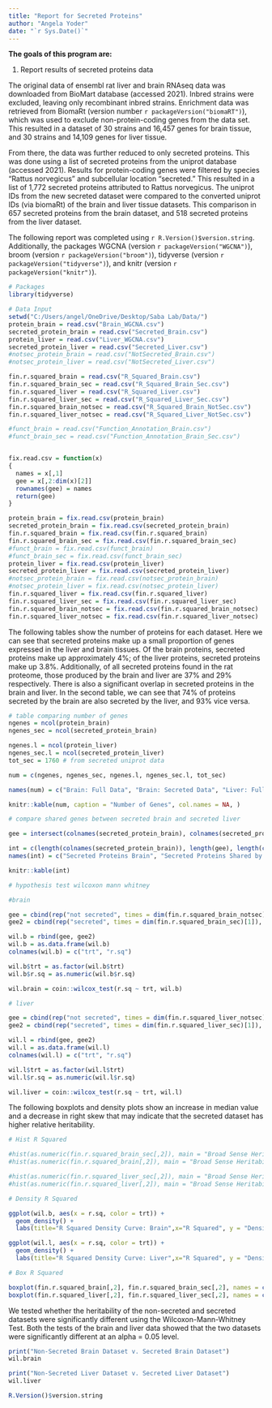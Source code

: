 ```yaml
---
title: "Report for Secreted Proteins"
author: "Angela Yoder"
date: "`r Sys.Date()`"
---
```


**The goals of this program are:**

1. Report results of secreted proteins data

The original data of ensembl rat liver and brain RNAseq data was downloaded from BioMart database (accessed 2021). Inbred strains were excluded, leaving only recombinant inbred strains. Enrichment data was retrieved from BiomaRt (version number `r packageVersion("biomaRT")`), which was used to exclude non-protein-coding genes from the data set. This resulted in a dataset of 30 strains and 16,457 genes for brain tissue, and 30 strains and 14,109 genes for liver tissue. 

From there, the data was further reduced to only secreted proteins. This was done using a list of secreted proteins from the uniprot database (accessed 2021). Results for protein-coding genes were filtered by species "Rattus norvegicus" and subcellular location "secreted." This resulted in a list of 1,772 secreted proteins attributed to Rattus norvegicus. The uniprot IDs from the new secreted dataset were compared to the converted uniprot IDs (via biomaRt) of the brain and liver tissue datasets. This comparison in 657 secreted proteins from the brain dataset, and 518 secreted proteins from the liver dataset.

The following report was completed using `r R.Version()$version.string`. Additionally, the packages WGCNA (version `r packageVersion("WGCNA")`), broom (version `r packageVersion("broom")`), tidyverse (version `r packageVersion("tidyverse")`), and knitr (version `r packageVersion("knitr")`). 


```r
# Packages
library(tidyverse)

# Data Input
setwd("C:/Users/angel/OneDrive/Desktop/Saba Lab/Data/")
protein_brain = read.csv("Brain_WGCNA.csv")
secreted_protein_brain = read.csv("Secreted_Brain.csv")
protein_liver = read.csv("Liver_WGCNA.csv")
secreted_protein_liver = read.csv("Secreted_Liver.csv")
#notsec_protein_brain = read.csv("NotSecreted_Brain.csv")
#notsec_protein_liver = read.csv("NotSecreted_Liver.csv")

fin.r.squared_brain = read.csv("R_Squared_Brain.csv")
fin.r.squared_brain_sec = read.csv("R_Squared_Brain_Sec.csv")
fin.r.squared_liver = read.csv("R_Squared_Liver.csv")
fin.r.squared_liver_sec = read.csv("R_Squared_Liver_Sec.csv")
fin.r.squared_brain_notsec = read.csv("R_Squared_Brain_NotSec.csv")
fin.r.squared_liver_notsec = read.csv("R_Squared_Liver_NotSec.csv")

#funct_brain = read.csv("Function_Annotation_Brain.csv")
#funct_brain_sec = read.csv("Function_Annotation_Brain_Sec.csv")


fix.read.csv = function(x)
{
  names = x[,1]
  gee = x[,2:dim(x)[2]]
  rownames(gee) = names
  return(gee)
}

protein_brain = fix.read.csv(protein_brain)
secreted_protein_brain = fix.read.csv(secreted_protein_brain)
fin.r.squared_brain = fix.read.csv(fin.r.squared_brain)
fin.r.squared_brain_sec = fix.read.csv(fin.r.squared_brain_sec)
#funct_brain = fix.read.csv(funct_brain)
#funct_brain_sec = fix.read.csv(funct_brain_sec)
protein_liver = fix.read.csv(protein_liver)
secreted_protein_liver = fix.read.csv(secreted_protein_liver)
#notsec_protein_brain = fix.read.csv(notsec_protein_brain)
#notsec_protein_liver = fix.read.csv(notsec_protein_liver)
fin.r.squared_liver = fix.read.csv(fin.r.squared_liver)
fin.r.squared_liver_sec = fix.read.csv(fin.r.squared_liver_sec)
fin.r.squared_brain_notsec = fix.read.csv(fin.r.squared_brain_notsec)
fin.r.squared_liver_notsec = fix.read.csv(fin.r.squared_liver_notsec)

```

The following tables show the number of proteins for each dataset. Here we can see that secreted proteins make up a small proportion of genes expressed in the liver and brain tissues. Of the brain proteins, secreted proteins make up approximately 4%; of the liver proteins, secreted proteins make up 3.8%. Additionally, of all secreted proteins found in the rat proteome, those produced by the brain and liver are 37% and 29% respectively. There is also a significant overlap in secreted proteins in the brain and liver. In the second table, we can see that 74% of proteins secreted by the brain are also secreted by the liver, and 93% vice versa. 

```r
# table comparing number of genes
ngenes = ncol(protein_brain)
ngenes_sec = ncol(secreted_protein_brain)

ngenes.l = ncol(protein_liver)
ngenes_sec.l = ncol(secreted_protein_liver)
tot_sec = 1760 # from secreted uniprot data

num = c(ngenes, ngenes_sec, ngenes.l, ngenes_sec.l, tot_sec)

names(num) = c("Brain: Full Data", "Brain: Secreted Data", "Liver: Full Data", "Liver: Secreted Data", "Total Secreted Rat Proteins")

knitr::kable(num, caption = "Number of Genes", col.names = NA, )

# compare shared genes between secreted brain and secreted liver

gee = intersect(colnames(secreted_protein_brain), colnames(secreted_protein_liver))

int = c(length(colnames(secreted_protein_brain)), length(gee), length(colnames(secreted_protein_liver)))
names(int) = c("Secreted Proteins Brain", "Secreted Proteins Shared by Brain and Liver", "Secreted Proteins Liver")

knitr::kable(int)

```

```r
# hypothesis test wilcoxon mann whitney

#brain

gee = cbind(rep("not secreted", times = dim(fin.r.squared_brain_notsec)[1]), fin.r.squared_brain_notsec[,2])
gee2 = cbind(rep("secreted", times = dim(fin.r.squared_brain_sec)[1]), fin.r.squared_brain_sec[,2])

wil.b = rbind(gee, gee2)
wil.b = as.data.frame(wil.b)
colnames(wil.b) = c("trt", "r.sq")

wil.b$trt = as.factor(wil.b$trt)
wil.b$r.sq = as.numeric(wil.b$r.sq)

wil.brain = coin::wilcox_test(r.sq ~ trt, wil.b)

# liver

gee = cbind(rep("not secreted", times = dim(fin.r.squared_liver_notsec)[1]), fin.r.squared_liver_notsec[,2])
gee2 = cbind(rep("secreted", times = dim(fin.r.squared_liver_sec)[1]), fin.r.squared_liver_sec[,2])

wil.l = rbind(gee, gee2)
wil.l = as.data.frame(wil.l)
colnames(wil.l) = c("trt", "r.sq")

wil.l$trt = as.factor(wil.l$trt)
wil.l$r.sq = as.numeric(wil.l$r.sq)

wil.liver = coin::wilcox_test(r.sq ~ trt, wil.l)

```

The following boxplots and density plots show an increase in median value and a decrease in right skew that may indicate that the secreted dataset has higher relative heritability.
 
```r
# Hist R Squared

#hist(as.numeric(fin.r.squared_brain_sec[,2]), main = "Broad Sense Heritability: Secreted Brain", xlab = "R-Squared Value")
#hist(as.numeric(fin.r.squared_brain[,2]), main = "Broad Sense Heritability: Full Brain", xlab = "R-Squared Value")

#hist(as.numeric(fin.r.squared_liver_sec[,2]), main = "Broad Sense Heritability: Secreted Liver", xlab = "R-Squared Value")
#hist(as.numeric(fin.r.squared_liver[,2]), main = "Broad Sense Heritability: Full Liver", xlab = "R-Squared Value")

# Density R Squared

ggplot(wil.b, aes(x = r.sq, color = trt)) + 
  geom_density() +
  labs(title="R Squared Density Curve: Brain",x="R Squared", y = "Density")

ggplot(wil.l, aes(x = r.sq, color = trt)) + 
  geom_density() +
  labs(title="R Squared Density Curve: Liver",x="R Squared", y = "Density")

# Box R Squared

boxplot(fin.r.squared_brain[,2], fin.r.squared_brain_sec[,2], names = c("Not Secreted", "Secreted"), xlab = "R Squared", main = "R Squared Brain Data")
boxplot(fin.r.squared_liver[,2], fin.r.squared_liver_sec[,2], names = c("Not Secreted", "Secreted"), xlab = "R Squared", main = "R Squared Liver Data")

```

We tested whether the heritability of the non-secreted and secreted datasets were significantly different using the Wilcoxon-Mann-Whitney Test. Both the tests of the brain and liver data showed that the two datasets were significantly different at an alpha = 0.05 level. 

```r
print("Non-Secreted Brain Dataset v. Secreted Brain Dataset")
wil.brain

print("Non-Secreted Liver Dataset v. Secreted Liver Dataset")
wil.liver

R.Version()$version.string

```


